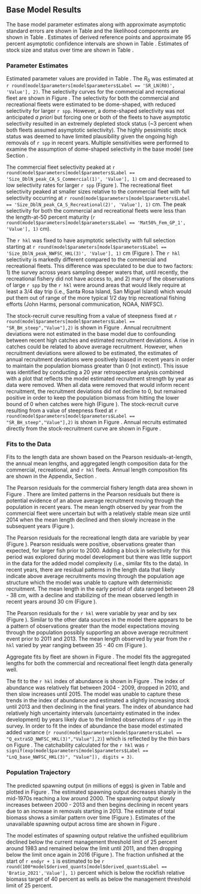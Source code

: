 ## Base Model Results

The base model parameter estimates along with approximate asymptotic standard errors are shown in Table \ref{tab:params} and the likelihood components are shown in Table \ref{tab:likes}. Estimates of derived reference points and approximate 95 percent asymptotic confidence intervals are shown in Table \ref{tab:referenceES}. Estimates of stock size and status over time are shown in Table \ref{tab:timeseries}. 

### Parameter Estimates

Estimated parameter values are provided in Table \ref{tab:params}. The $R_0$ was estimated at `r round(model$parameters[model$parameters$Label == 'SR_LN(R0)', 'Value'], 2)`. The selectivity curves for the commercial and recreational fleet are shown in Figure \ref{fig:selex}. The selectivity for both the commercial and recreational fleets were estimated to be dome-shaped, with reduced selectivity for larger `r spp`. However, a dome-shaped selectivity was not anticipated *a priori* but forcing one or both of the fleets to have asymptotic selectivity resulted in an extremely depleted stock status (~3 percent when both fleets assumed asymptotic selectivity). The highly pessimistic stock status was deemed to have limited plausibility given the ongoing high removals of `r spp` in recent years. Multiple sensitivities were performed to examine the assumption of dome-shaped selectivity in the base model (see Section \ref{sensitivities}. 

The commercial fleet selectivity peaked at `r round(model$parameters[model$parameters$Label == 'Size_DblN_peak_CA_S_Commercial(1)', 'Value'], 1)` cm and decreased to low selectivity rates for larger `r spp` (Figure \ref{fig:selex}). The recreational fleet selectivity peaked at smaller sizes relative to the commercial fleet with full selectivity occurring at `r round(model$parameters[model$parameters$Label == 'Size_DblN_peak_CA_S_Recreational(2)', 'Value'], 1)` cm. The peak selectivity for both the commercial and recreational fleets were less than the length-at-50 percent maturity (`r round(model$parameters[model$parameters$Label == 'Mat50%_Fem_GP_1', 'Value'], 1)` cm). 

The `r hkl` was fixed to have asymptotic selectivity with full selection starting at `r round(model$parameters[model$parameters$Label == 'Size_DblN_peak_NWFSC_HKL(3)', 'Value'], 1)` cm (Figure \ref{fig:selex}). The `r hkl` selectivity is markedly different compared to the commercial and recreational fleets. This difference was speculated to be due to two factors: 1) the survey across years sampling deeper waters that, until recently, the recreational fishery did not have access to, and 2) many of the observations of large `r spp` by the `r hkl` were around areas that would likely require at least a 3/4  day trip (i.e., Santa Rosa Island, San Miguel Island) which would put them out of range of the more typical 1/2 day trip recreational fishing efforts (John Harms, personal communication, NOAA, NWFSC). 

The stock-recruit curve resulting from a value of steepness fixed at `r round(model$parameters[model$parameters$Label == "SR_BH_steep","Value"],2)` is shown in Figure \ref{fig:bh-curve}. Annual recruitment deviations were not estimated in the base model due to confounding between recent high catches and estimated recruitment deviations. A rise in catches could be related to above average recruitment. However, when recruitment deviations were allowed to be estimated, the estimates of annual recruitment deviations were positively biased in recent years in order to maintain the population biomass greater than 0 (not extinct). This issue was identified by conducting a 20 year retrospective analysis combined with a plot that reflects the model estimated recruitment strength by year as data were removed. When all data were removed that would inform recent recruitment, the recruitment deviations did not decline to 0, but remained positive in order to keep the population biomass from hitting the lower bound of 0 when catches were high (Figure \ref{fig:squid-rec}). The stock-recruit curve resulting from a value of steepness fixed at `r round(model$parameters[model$parameters$Label == "SR_BH_steep","Value"],2)` is shown in Figure \ref{fig:bh-curve}. Annual recruits estimated directly from the stock-recruitment curve are shown in Figure \ref{fig:recruits}. 


### Fits to the Data

Fits to the length data are shown based on the Pearson residuals-at-length, the annual mean lengths, and aggregated length composition data for the commercial, recreational, and `r hkl` fleets. Annual length composition fits are shown in the Appendix, Section \ref{length-fit}.  

The Pearson residuals for the commercial fishery length data area shown in Figure \ref{fig:com-pearson}. There are limited patterns in the Pearson residuals but there is potential evidence of an above average recruitment moving through the population in recent years. The mean length observed by year from the commercial fleet were uncertain but with a relatively stable mean size until 2014 when the mean length declined and then slowly increase in the subsequent years (Figure \ref{fig:com-mean-len-fit}).  

The Pearson residuals for the recreational length data are variable by year (Figure \ref{fig:rec-pearson}). Pearson residuals were positive, observations greater than expected, for larger fish prior to 2000. Adding a block in selectivity for this period was explored during model development but there was little support in the data for the added model complexity (i.e., similar fits to the data). In recent years, there are residual patterns in the length data that likely indicate above average recruitments moving through the population age structure which the model was unable to capture with deterministic recruitment. The mean length in the early period of data ranged between 28 - 38 cm, with a decline and stabilizing of the mean observed length in recent years around 30 cm (Figure \ref{fig:rec-mean-len-fit}). 

The Pearson residuals for the `r hkl` were variable by year and by sex (Figure \ref{fig:hkl-pearson}). Similar to the other data sources in the model there appears to be a pattern of observations greater than the model expectations moving through the population possibly supporting an above average recruitment event prior to 2011 and 2013. The mean length observed by year from the `r hkl` varied by year ranging between 35 - 40 cm (Figure \ref{fig:hkl-mean-len-fit}). 

Aggregate fits by fleet are shown in Figure \ref{fig:agg-len-fit}. The model fits the aggregated lengths for both the commercial and recreational fleet length data generally well. 

The fit to the `r hkl` index of abundance is shown in Figure \ref{fig:index-fit}. The index of abundance was relatively flat between 2004 - 2009, dropped in 2010, and then slow increases until 2015. The model was unable to capture these trends in the index of abundance and estimated a slightly increasing stock until 2013 and then declining in the final years.  The index of abundance had relatively high uncertainty intervals (uncertainty estimated in the index development) by years likely due to the limited observations of `r spp` in the survey. In order to fit the index of abundance the base model estimated  added variance (`r round(model$parameters[model$parameters$Label == "Q_extraSD_NWFSC_HKL(3)","Value"],2)`) which is reflected by the thin bars on Figure \ref{fig:index-fit}. The catchability calculated for the `r hkl` was `r signif(exp(model$parameters[model$parameters$Label == "LnQ_base_NWFSC_HKL(3)", "Value"]), digits = 3)`.

### Population Trajectory

The predicted spawning output (in millions of eggs) is given in Table \ref{tab:timeseries} and plotted in Figure \ref{fig:ssb}. The estimated spawning output decreases sharply in the mid-1970s reaching a low around 2000. The spawning output slowly increases between 2000 - 2013 and then begins declining in recent years due to an increase in removals starting in 2013. The estimate of total biomass shows a similar pattern over time (Figure \ref{fig:tot-bio}). Estimates of the unavailable spawning output across time are shown in Figure \ref{fig:ssb-unavailable}. 

The model estimates of spawning output relative the unfished equilibrium declined below the current management threshold limit of 25 percent around 1983 and remained below the limit until 2011, and then dropping below the limit once again in 2016 (Figure \ref{fig:depl}). The fraction unfished at the start of `r endyr + 1` is estimated to be `r round(100*model$derived_quants[model$derived_quants$Label == 'Bratio_2021','Value'], 1)` percent which is below the rockfish relative biomass target of 40 percent as wells as below the management threshold limit of 25 percent.   


